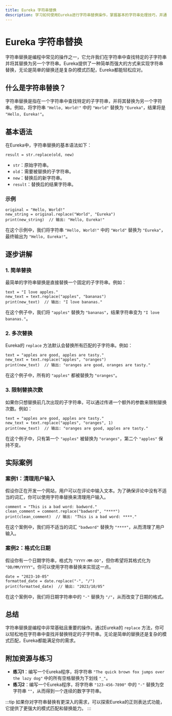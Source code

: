 ```yaml
---
title: Eureka 字符串替换
description: 学习如何使用Eureka进行字符串替换操作，掌握基本的字符串处理技巧，并通过实际案例加深理解。
---
```


# Eureka 字符串替换

字符串替换是编程中常见的操作之一，它允许我们在字符串中查找特定的子字符串并将其替换为另一个字符串。Eureka提供了一种简单而强大的方式来实现字符串替换，无论是简单的替换还是复杂的模式匹配，Eureka都能轻松应对。

## 什么是字符串替换？

字符串替换是指在一个字符串中查找特定的子字符串，并将其替换为另一个字符串。例如，将字符串 `"Hello, World!"` 中的 `"World"` 替换为 `"Eureka"`，结果将是 `"Hello, Eureka!"`。

## 基本语法

在Eureka中，字符串替换的基本语法如下：

```eureka
result = str.replace(old, new)
```

- `str`：原始字符串。
- `old`：需要被替换的子字符串。
- `new`：替换后的新字符串。
- `result`：替换后的结果字符串。

### 示例

```eureka
original = "Hello, World!"
new_string = original.replace("World", "Eureka")
print(new_string)  // 输出: "Hello, Eureka!"
```

在这个示例中，我们将字符串 `"Hello, World!"` 中的 `"World"` 替换为 `"Eureka"`，最终输出为 `"Hello, Eureka!"`。

## 逐步讲解

### 1. 简单替换

最简单的字符串替换是直接替换一个固定的子字符串。例如：

```eureka
text = "I love apples."
new_text = text.replace("apples", "bananas")
print(new_text)  // 输出: "I love bananas."
```

在这个例子中，我们将 `"apples"` 替换为 `"bananas"`，结果字符串变为 `"I love bananas."`。

### 2. 多次替换

Eureka的 `replace` 方法默认会替换所有匹配的子字符串。例如：

```eureka
text = "apples are good, apples are tasty."
new_text = text.replace("apples", "oranges")
print(new_text)  // 输出: "oranges are good, oranges are tasty."
```

在这个例子中，所有的 `"apples"` 都被替换为 `"oranges"`。

### 3. 限制替换次数

如果你只想替换前几次出现的子字符串，可以通过传递一个额外的参数来限制替换次数。例如：

```eureka
text = "apples are good, apples are tasty."
new_text = text.replace("apples", "oranges", 1)
print(new_text)  // 输出: "oranges are good, apples are tasty."
```

在这个例子中，只有第一个 `"apples"` 被替换为 `"oranges"`，第二个 `"apples"` 保持不变。

## 实际案例

### 案例1：清理用户输入

假设你正在开发一个网站，用户可以在评论中输入文本。为了确保评论中没有不适当的词汇，你可以使用字符串替换来清理用户输入。

```eureka
comment = "This is a bad word: badword."
clean_comment = comment.replace("badword", "****")
print(clean_comment)  // 输出: "This is a bad word: ****."
```

在这个案例中，我们将不适当的词汇 `"badword"` 替换为 `"****"`，从而清理了用户输入。

### 案例2：格式化日期

假设你有一个日期字符串，格式为 `"YYYY-MM-DD"`，但你希望将其格式化为 `"DD/MM/YYYY"`。你可以使用字符串替换来实现这一点。

```eureka
date = "2023-10-05"
formatted_date = date.replace("-", "/")
print(formatted_date)  // 输出: "2023/10/05"
```

在这个案例中，我们将日期字符串中的 `"-"` 替换为 `"/"`，从而改变了日期的格式。

## 总结

字符串替换是编程中非常基础且重要的操作。通过Eureka的 `replace` 方法，你可以轻松地在字符串中查找并替换特定的子字符串。无论是简单的替换还是复杂的模式匹配，Eureka都能满足你的需求。

## 附加资源与练习

- **练习1**：编写一个Eureka程序，将字符串 `"The quick brown fox jumps over the lazy dog"` 中的所有空格替换为下划线 `"_"`。
- **练习2**：编写一个Eureka程序，将字符串 `"123-456-7890"` 中的 `"-"` 替换为空字符串 `""`，从而得到一个连续的数字字符串。

:::tip
如果你对字符串替换有更深入的需求，可以探索Eureka的正则表达式功能，它提供了更强大的模式匹配和替换能力。
:::